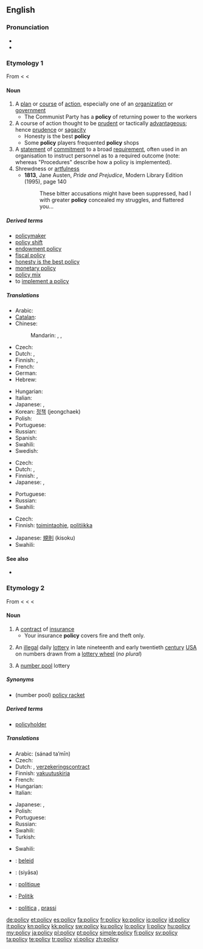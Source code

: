 ==English==

===Pronunciation===
* {{IPA|/ˈpɒləsi/}}
* {{audio|en-us-policy.ogg|Audio (US)}}

===Etymology 1===
From {{etyl|fro}} {{term|policie|lang=fro}} < {{etyl|la}} {{term|politia|lang=la||the state}} < {{etyl|grc}} {{term|πολιτεία||lang=grc|tr=politeia|polis, (city) state, government}}

====Noun====
{{en-noun|polic|ies}}

# A [[plan]] or [[course]] of [[action]], especially one of an [[organization]] or [[government]]
#* The Communist Party has a '''policy''' of returning power to the workers
# A course of action thought to be [[prudent]] or tactically [[advantageous]]; hence [[prudence]] or [[sagacity]]
#* Honesty is the best '''policy'''
#* Some '''policy''' players frequented '''policy''' shops
# A [[statement]] of [[commitment]] to a broad [[requirement]], often used in an organisation to instruct personnel as to a required outcome (note: whereas "Procedures" describe how a policy is implemented).
# Shrewdness or [[artfulness]]
#* '''1813''', Jane Austen, ''Pride and Prejudice'', Modern Library Edition (1995), page 140
#*: These bitter accusations might have been suppressed, had I with greater '''policy''' concealed my struggles, and flattered you...

=====Derived terms=====
* [[policymaker]]
* [[policy shift]]
* [[endowment policy]]
* [[fiscal policy]]
* [[honesty is the best policy]]
* [[monetary policy]]
* [[policy mix]]
* to [[implement a policy]]

=====Translations=====
{{trans-top|plan or course of action}}
* Arabic: {{t+|ar|سياسة|f|tr=siyaasa}}
* [[Catalan]]: {{t+|ca|política|f}}
* Chinese:
*: Mandarin: {{t-|cmn|政策|tr=zhèngcè|sc=Hani}},  {{t-|cmn|方針|sc=Hani}},  {{t-|cmn|方针|tr=fāngzhēn|sc=Hani}}
* Czech: {{t+|cs|politika|f}}
* Dutch: {{t+|nl|beleid|n}}, {{t+|nl|politiek}}
* Finnish: {{t+|fi|politiikka}}, {{t+|fi|linja}}
* French: {{t+|fr|politique|f}}
* German: {{t+|de|Politik|f}}
* Hebrew: {{t|he|מדיניות|f|tr=mediniyuth}}
{{trans-mid}}
* Hungarian: {{t+|hu|politika}}
* Italian: {{t+|it|politica|f}}
* Japanese: {{t+|ja|政策|tr=seisaku}}, {{t|ja|施策|tr=sisaku}}
* Korean: [[정책]] (jeongchaek)
* Polish: {{t+|pl|polityka|f}}
* Portuguese: {{t+|pt|política|f}}
* Russian: {{t+|ru|политика|f|tr=polítika}}
* Spanish: {{t+|es|política|f}}
* Swahili: {{t+|sw|sera|xs=Swahili}}
* Swedish: {{t+|sv|politik|f}}
{{trans-bottom}}

{{trans-top|course of action thought to be prudent or advantageous}}
* Czech: {{t+|cs|politika|f}}
* Dutch: {{t+|nl|tactiek|n}}, {{t+|nl|voorzichtigheid}}
* Finnish: {{t+|fi|linja}}, {{t+|fi|politiikka}}
* Japanese: {{t+|ja|方針|tr=hōshin}}, {{t+|ja|ポリシー|tr=porishī}}
{{trans-mid}}
* Portuguese: {{t+|pt|política|f}}
* Russian: {{t+|ru|политика|f|tr=polítika}}
* Swahili: {{t+|sw|sera|xs=Swahili}}
{{trans-bottom}}

{{trans-top|statement of commitment to a requirement}}
* Czech: {{t-|cs|směrnice|f}}
* Finnish: [[toimintaohje]], [[politiikka]]
{{trans-mid}}
* Japanese: [[規則]] (kisoku)
* Swahili: {{t+|sw|sera|xs=Swahili}}
{{trans-bottom}}

====See also====
* {{pedia}}

===Etymology 2===
From {{etyl|frm}} {{term|police|lang=frm}} < {{etyl|it}} {{term|polizza|lang=it}} < {{etyl|ML.}} {{term|apodissa||lang=la|receipt for money}} < {{etyl|grc}} {{term|ἀπόδειξις||lang=grc|tr=apodeixis|proof, declaration}}

====Noun====
{{en-noun|polic|ies}}

# A [[contract]] of [[insurance]]
#* Your insurance '''policy''' covers fire and theft only.
# {{obsolete}} An [[illegal]] daily [[lottery]] in late nineteenth and early twentieth [[century]] [[USA]] on numbers drawn from a [[lottery wheel]] (''no plural'')
# A [[number pool]] lottery

=====Synonyms=====
* (number pool) [[policy racket]]

=====Derived terms=====
* [[policyholder]]

=====Translations=====
{{trans-top|contract of insurance}}
* Arabic: {{Arab|[[سند تأمين]]}} (sánad ta’mīn) {{m}}
* Czech: {{t-|cs|pojistka|f}}
* Dutch: {{t+|nl|polis}}, [[verzekeringscontract]] {{n}}
* Finnish: [[vakuutuskirja]]
* French: {{t+|fr|police|f}}
* Hungarian: {{t+|hu|kötvény}}
* Italian: {{t-|it|polizza|f}}
{{trans-mid}}
* Japanese: {{t|ja|契約内容|tr=kēyaku naiyō}}, {{t|ja|規約|tr=kiyaku}}
* Polish: {{t+|pl|polisa|f}}
* Portuguese: {{t+|pt|apólice|f}}
* Russian: {{t+|ru|полиc|m|tr=pólis}}
* Swahili: {{t+|sw|sera|xs=Swahili}}
* Turkish: {{t|tr|poliçe}}
{{trans-bottom}}

{{trans-top|illegal daily US lottery}}
* Swahili: {{t+|sw|sera|xs=Swahili}}
{{trans-mid}}
{{trans-bottom}}

{{trans-see|number pool}}

{{checktrans-top}}
* {{ttbc|Afrikaans}}: [[beleid]] {{n}}
* {{ttbc|ar}}: {{Arab|[[سياسة]]}} (siyāsa) {{f}}
* {{ttbc|fr}}: [[politique]] {{f}}
* {{ttbc|de}}: [[Politik]] {{f}}
* {{ttbc|it}}: [[politica]] {{f}}, [[prassi]] {{f}}
{{trans-bottom}}

[[de:policy]]
[[et:policy]]
[[es:policy]]
[[fa:policy]]
[[fr:policy]]
[[ko:policy]]
[[io:policy]]
[[id:policy]]
[[it:policy]]
[[kn:policy]]
[[kk:policy]]
[[sw:policy]]
[[ku:policy]]
[[lo:policy]]
[[li:policy]]
[[hu:policy]]
[[my:policy]]
[[ja:policy]]
[[pl:policy]]
[[pt:policy]]
[[simple:policy]]
[[fi:policy]]
[[sv:policy]]
[[ta:policy]]
[[te:policy]]
[[tr:policy]]
[[vi:policy]]
[[zh:policy]]